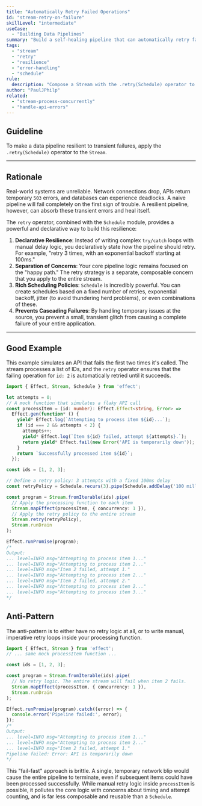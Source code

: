 ```yaml
---
title: "Automatically Retry Failed Operations"
id: "stream-retry-on-failure"
skillLevel: "intermediate"
useCase:
  - "Building Data Pipelines"
summary: "Build a self-healing pipeline that can automatically retry failed processing steps using a configurable backoff strategy."
tags:
  - "stream"
  - "retry"
  - "resilience"
  - "error-handling"
  - "schedule"
rule:
  description: "Compose a Stream with the .retry(Schedule) operator to automatically recover from transient failures."
author: "PaulJPhilp"
related:
  - "stream-process-concurrently"
  - "handle-api-errors"
---
```


## Guideline

To make a data pipeline resilient to transient failures, apply the `.retry(Schedule)` operator to the `Stream`.

---

## Rationale

Real-world systems are unreliable. Network connections drop, APIs return temporary `503` errors, and databases can experience deadlocks. A naive pipeline will fail completely on the first sign of trouble. A resilient pipeline, however, can absorb these transient errors and heal itself.

The `retry` operator, combined with the `Schedule` module, provides a powerful and declarative way to build this resilience:

1.  **Declarative Resilience**: Instead of writing complex `try/catch` loops with manual delay logic, you declaratively state *how* the pipeline should retry. For example, "retry 3 times, with an exponential backoff starting at 100ms."
2.  **Separation of Concerns**: Your core pipeline logic remains focused on the "happy path." The retry strategy is a separate, composable concern that you apply to the entire stream.
3.  **Rich Scheduling Policies**: `Schedule` is incredibly powerful. You can create schedules based on a fixed number of retries, exponential backoff, jitter (to avoid thundering herd problems), or even combinations of these.
4.  **Prevents Cascading Failures**: By handling temporary issues at the source, you prevent a small, transient glitch from causing a complete failure of your entire application.

---

## Good Example

This example simulates an API that fails the first two times it's called. The stream processes a list of IDs, and the `retry` operator ensures that the failing operation for `id: 2` is automatically retried until it succeeds.

````typescript
import { Effect, Stream, Schedule } from 'effect';

let attempts = 0;
// A mock function that simulates a flaky API call
const processItem = (id: number): Effect.Effect<string, Error> =>
  Effect.gen(function* () {
    yield* Effect.log(`Attempting to process item ${id}...`);
    if (id === 2 && attempts < 2) {
      attempts++;
      yield* Effect.log(`Item ${id} failed, attempt ${attempts}.`);
      return yield* Effect.fail(new Error('API is temporarily down'));
    }
    return `Successfully processed item ${id}`;
  });

const ids = [1, 2, 3];

// Define a retry policy: 3 attempts with a fixed 100ms delay
const retryPolicy = Schedule.recurs(3).pipe(Schedule.addDelay('100 millis'));

const program = Stream.fromIterable(ids).pipe(
  // Apply the processing function to each item
  Stream.mapEffect(processItem, { concurrency: 1 }),
  // Apply the retry policy to the entire stream
  Stream.retry(retryPolicy),
  Stream.runDrain
);

Effect.runPromise(program);
/*
Output:
... level=INFO msg="Attempting to process item 1..."
... level=INFO msg="Attempting to process item 2..."
... level=INFO msg="Item 2 failed, attempt 1."
... level=INFO msg="Attempting to process item 2..."
... level=INFO msg="Item 2 failed, attempt 2."
... level=INFO msg="Attempting to process item 2..."
... level=INFO msg="Attempting to process item 3..."
*/
````

## Anti-Pattern

The anti-pattern is to either have no retry logic at all, or to write manual, imperative retry loops inside your processing function.

````typescript
import { Effect, Stream } from 'effect';
// ... same mock processItem function ...

const ids = [1, 2, 3];

const program = Stream.fromIterable(ids).pipe(
  // No retry logic. The entire stream will fail when item 2 fails.
  Stream.mapEffect(processItem, { concurrency: 1 }),
  Stream.runDrain
);

Effect.runPromise(program).catch((error) => {
  console.error('Pipeline failed:', error);
});
/*
Output:
... level=INFO msg="Attempting to process item 1..."
... level=INFO msg="Attempting to process item 2..."
... level=INFO msg="Item 2 failed, attempt 1."
Pipeline failed: Error: API is temporarily down
*/
````

This "fail-fast" approach is brittle. A single, temporary network blip would cause the entire pipeline to terminate, even if subsequent items could have been processed successfully. While manual retry logic inside `processItem` is possible, it pollutes the core logic with concerns about timing and attempt counting, and is far less composable and reusable than a `Schedule`.